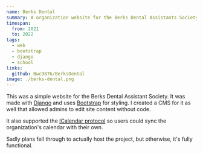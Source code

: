 ```yaml
---
name: Berks Dental
summary: A organization website for the Berks Dental Assistants Society
timespan:
  from: 2021
  to: 2022
tags:
  - web
  - bootstrap
  - django
  - school
links:
  github: Bwc9876/BerksDental
image: ./berks-dental.png
---
```



This was a simple website for the Berks Dental Assistant Society.
It was made with [Django](https://www.djangoproject.com/) and
uses [Bootstrap](https://getbootstrap.com/) for styling.
I created a CMS for it as well that allowed admins to edit site content without code.

It also supported the [ICalendar protocol](https://en.wikipedia.org/wiki/ICalendar)
so users could sync the organization's calendar with their own.

Sadly plans fell through to actually host the project, but otherwise,
it's fully functional.
